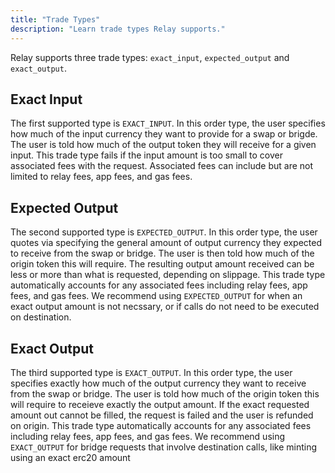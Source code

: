 ```yaml
---
title: "Trade Types"
description: "Learn trade types Relay supports."
---
```


Relay supports three trade types: `exact_input`, `expected_output` and `exact_output`.

## Exact Input

The first supported type is `EXACT_INPUT`. In this order type, the user specifies how much of the input currency they want to provide for a swap or brigde. 
The user is told how much of the output token they will receive for a given input.
This trade type fails if the input amount is too small to cover associated fees with the request. Associated fees can include but are not limited to 
relay fees, app fees, and gas fees.

## Expected Output

The second supported type is `EXPECTED_OUTPUT`. In this order type, the user quotes via specifying the general amount of output currency they expected to receive from the swap or bridge. The user is then told how much of the origin token this will require. The resulting output amount received can be less or more than what is requested, depending on slippage. 
This trade type automatically accounts for any associated fees including relay fees, app fees, and gas fees.
We recommend using `EXPECTED_OUTPUT` for when an exact output amount is not necssary, or if calls do not need to be executed on destination.

## Exact Output

The third supported type is `EXACT_OUTPUT`. In this order type, the user specifies exactly how much of the output currency they want to receive from the swap or bridge. 
The user is told how much of the origin token this will require to receieve exactly the output amount. If the exact requested amount out cannot be filled, the request is failed and the user is refunded on origin. 
This trade type automatically accounts for any associated fees including relay fees, app fees, and gas fees.
We recommend using `EXACT_OUTPUT` for bridge requests that involve destination calls, like minting using an exact erc20 amount
